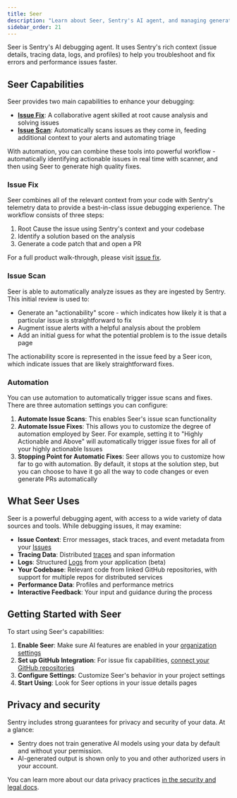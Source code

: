 ```yaml
---
title: Seer
description: "Learn about Seer, Sentry's AI agent, and managing generative AI features."
sidebar_order: 21
---
```


Seer is Sentry's AI debugging agent. It uses Sentry's rich context (issue details, tracing data, logs, and profiles) to help you troubleshoot and fix errors and performance issues faster.

## Seer Capabilities

Seer provides two main capabilities to enhance your debugging:

- [**Issue Fix**](#issue-fix): A collaborative agent skilled at root cause analysis and solving issues
- [**Issue Scan**](#issue-scan): Automatically scans issues as they come in, feeding additional context to your alerts and automating triage

With automation, you can combine these tools into powerful workflow - automatically identifying actionable issues in real time with scanner, and then using Seer to generate high quality fixes.

### Issue Fix

Seer combines all of the relevant context from your code with Sentry's telemetry data to provide a best-in-class issue debugging experience. The workflow consists of three steps:

1. Root Cause the issue using Sentry's context and your codebase
2. Identify a solution based on the analysis
3. Generate a code patch that and open a PR

For a full product walk-through, please visit [issue fix](./issue-fix/).

<Arcade src="https://demo.arcade.software/ck6xlQQnspwe5RfFnjfy?embed&embed_mobile=tab&embed_desktop=inline&show_copy_link=true" />

### Issue Scan

Seer is able to automatically analyze issues as they are ingested by Sentry. This initial review is used to:

- Generate an "actionability" score - which indicates how likely it is that a particular issue is straightforward to fix
- Augment issue alerts with a helpful analysis about the problem
- Add an initial guess for what the potential problem is to the issue details page

The actionability score is represented in the issue feed by a Seer icon, which indicate issues that are likely straightforward fixes.

### Automation

You can use automation to automatically trigger issue scans and fixes. There are three automation settings you can configure:

1. **Automate Issue Scans**: This enables Seer's issue scan functionality
2. **Automate Issue Fixes**: This allows you to customize the degree of automation employed by Seer. For example, setting it to "Highly Actionable and Above" will automatically trigger issue fixes for all of your highly actionable Issues
3. **Stopping Point for Automatic Fixes**: Seer allows you to customize how far to go with automation. By default, it stops at the solution step, but you can choose to have it go all the way to code changes or even generate PRs automatically


## What Seer Uses

Seer is a powerful debugging agent, with access to a wide variety of data sources and tools. While debugging issues, it may examine:

- **Issue Context**: Error messages, stack traces, and event metadata from your [Issues](/product/issues/)
- **Tracing Data**: Distributed [traces](/concepts/key-terms/tracing/#whats-a-trace) and span information
- **Logs**: Structured [Logs](/product/explore/logs/) from your application (beta)
- **Your Codebase**: Relevant code from linked GitHub repositories, with support for multiple repos for distributed services
- **Performance Data**: Profiles and performance metrics
- **Interactive Feedback**: Your input and guidance during the process

## Getting Started with Seer

To start using Seer's capabilities:

1. **Enable Seer**: Make sure AI features are enabled in your [organization settings](https://sentry.io/orgredirect/organizations/:orgslug/settings/#hideAiFeatures)
2. **Set up GitHub Integration**: For issue fix capabilities, [connect your GitHub repositories](/organization/integrations/source-code-mgmt/github/)
3. **Configure Settings**: Customize Seer's behavior in your project settings
4. **Start Using**: Look for Seer options in your issue details pages

## Privacy and security

Sentry includes strong guarantees for privacy and security of your data. At a glance:

- Sentry does not train generative AI models using your data by default and without your permission.
- AI-generated output is shown only to you and other authorized users in your account.

You can learn more about our data privacy practices [in the security and legal docs](/security-legal-pii/security/ai-ml-policy/#use-of-identifying-data-for-generative-ai-features).
